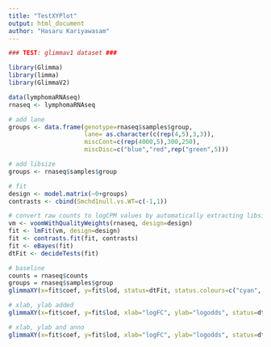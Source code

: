 ```yaml
---
title: "TestXYPlot"
output: html_document
author: "Hasaru Kariyawasam"
---
```



```r

### TEST: glimmav1 dataset ###

library(Glimma)
library(limma)
library(GlimmaV2)

data(lymphomaRNAseq)
rnaseq <- lymphomaRNAseq

# add lane
groups <- data.frame(genotype=rnaseq$samples$group,
                     lane= as.character(c(rep(4,5),3,3)),
                     miscCont=c(rep(4000,5),300,250),
                     miscDisc=c("blue","red",rep("green",5)))

# add libsize
groups <- rnaseq$samples$group

# fit
design <- model.matrix(~0+groups)
contrasts <- cbind(Smchd1null.vs.WT=c(-1,1))

# convert raw counts to logCPM values by automatically extracting libsizes and normalisation factors from x
vm <- voomWithQualityWeights(rnaseq, design=design)
fit <- lmFit(vm, design=design)
fit <- contrasts.fit(fit, contrasts)
fit <- eBayes(fit)
dtFit <- decideTests(fit)
```

```r
# baseline
counts = rnaseq$counts
groups = rnaseq$samples$group
glimmaXY(x=fit$coef, y=fit$lod, status=dtFit, status.colours=c("cyan", "grey", "hotpink"))
```



```r
# xlab, ylab added
glimmaXY(x=fit$coef, y=fit$lod, xlab="logFC", ylab="logodds", status=dtFit)
```


```r
# xlab, ylab and anno
glimmaXY(x=fit$coef, y=fit$lod, xlab="logFC", ylab="logodds", status=dtFit, anno=fit$genes)
```

